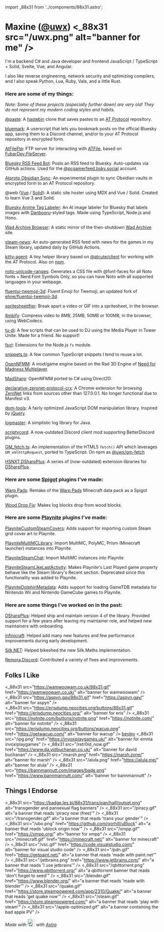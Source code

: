 ﻿import _88x31 from '../components/88x31.astro';

<Layout title="Maxine's Webzone" description="Maxine's personal web page">

<Webamp />

# Maxine ([@uwx](https://github.com/uwx)) <_88x31 src="/uwx.png" alt="banner for me" />

I'm a backend C# and Java developer and frontend JavaScript / TypeScript + Solid,
Svelte, Vue, and Angular.

I also like reverse engineering, network security and optimizing compilers, and I
also speak Python, Lua, Ruby, Vala, and a little Rust.

### Here are some of my things:

*Note: Some of these projects (especially further down) are very old! They do not represent my modern coding styles and
habits.*

[@paste](https://atpaste.github.io):
A [hastebin](https://github.com/toptal/haste-server) clone that saves pastes to an [AT Protocol](https://atproto.com/)
repository.

[bluemark](https://github.com/uwx/bluemark):
A userscript that lets you bookmark posts on the official Bluesky app, saving them to a Discord channel, and/or to your
AT Protocol repository in encrypted form.

[AtFileFtp](https://github.com/uwx/AtFileFtp):
FTP server for interacting with [ATFile](https://github.com/ziodotsh/atfile), based on
[FubarDev.FtpServer](https://github.com/FubarDevelopment/FtpServer).

[Bluesky RSS Feed Bot](https://github.com/uwx/bsky-pcgamer-rss):
Posts an RSS feed to Bluesky. Auto-updates via GitHub actions. Used for the
[@pcgamerfeed.bsky.social](https://bsky.app/profile/pcgamerfeed.bsky.social) account.

[Atproto Obsidian Sync](https://github.com/obsidat/obsidat.github.io):
An experimental plugin to sync Obsidian vaults in encrypted form to an AT Protocol repository.

@web ([Vue](https://atweb-vue.github.io) / [Solid](https://atweb-solid.github.io)): A static site hoster using MDX and
Vue / Solid. Created to learn Vue 3 and Solid.

[Bluesky Anime Tag Labeler](https://bsky.app/profile/iqdb-labeler.bsky.social): An AI image labeler for Bluesky that
labels images with [Danbooru](https://safebooru.donmai.us/tags)-styled tags. Made using TypeScript, Node.js and Hono.

[Wad Archive Browser](https://wadarchive-browser.github.io/): A static mirror of the then-shutdown
[Wad Archive](https://www.wad-archive.com/) site.

[steam-news](https://github.com/uwx/steam-news): An auto-generated RSS feed with news for the games in my Steam library,
updated daily by GitHub Actions.

[kitty-agent](https://github.com/uwx/kitty-agent): A tiny helper library based on
[@atcute/client](https://github.com/mary-ext/atcute/tree/trunk/packages/core/client) for working with the AT Protocol.
Also on [npm](https://www.npmjs.com/package/kitty-agent).

[noto-unicode-ranges](https://github.com/uwx/noto-unicode-ranges): Generates a CSS file with @font-faces for all Noto
fonts + Nerd Font Symbols Only, so you can have Noto with all supported languages in your webpage.

[fluentui-twemoji-3d](https://github.com/uwx/fluentui-twemoji-3d): Fluent Emoji for Twemoji, an updated fork of
[ehne/fluentui-twemoji-3d](https://github.com/ehne/fluentui-twemoji-3d).

[spritesheetifier](https://uwx.github.io/spritesheetifier/): Break apart a video or GIF into a spritesheet, in the
browser.

[8mbify](https://uwx.github.io/8mbify/): Compress video to 8MB, 25MB, 50MB or 100MB, in the browser, using WebCodecs.

[tu-dj](https://github.com/uwx/tu-dj): A few scripts that can be used to DJ using the Media Player in Tower Unite. Made
for a friend. No support!

[fsxt](https://github.com/uwx-node-modules/fsxt): Extensions for the Node.js `fs` module.

[snippets.ts](https://github.com/uwx/snippets.ts): A few common TypeScript snippets I tend to reuse a lot.

[OpenNFMM](https://github.com/uwx/OpenNFMM): A mod/game engine based on the Rad 3D Engine of
[Need for Madness Multiplayer](http://www.needformadness.com/).

[MadSharp](https://github.com/uwx/MadSharp): OpenNFMM ported to C# using Direct2D.

[declarative-zeronet-protocol-crx](https://github.com/uwx/declarative-zeronet-protocol-crx): A Chrome extension for
browsing [ZeroNet](https://zeronet.io/) links from sources other than 127.0.0.1. No longer functional due to Manifest
v3.

[dom-tools](https://github.com/uwx/dom-tools): A fairly optimized JavaScript DOM manipulation library. Inspired by
[jQuery](https://jquery.com/).

[logmaster](https://github.com/uwx/logmaster): A simplistic log library for Java.

[scriptycord](https://github.com/uwx/scriptycord): A now-outdated Discord client mod supporting BetterDiscord plugins.

[GM_fetch.ts](https://github.com/uwx/GM_fetch.ts_v2): An implementation of the HTML5 `fetch()` API which leverages
`GM_xmlhttpRequest`, ported to TypeScript. On npm as [@uwx/gm-fetch](http://npmjs.com/package/@uwx/gm-fetch)

[HSNXT.DSharpPlus](https://github.com/uwx/HSNXT.DSharpPlus): A series of (now-outdated) extension libraries for
[DSharpPlus](https://github.com/DSharpPlus/DSharpPlus).

### Here are some [Spigot](https://www.spigotmc.org/) plugins I've made:

[Warp Pads](https://github.com/uwx/WarpPads): Remake of the [Warp Pads](https://github.com/SmoochyPit/Warp-Pads)
Minecraft data pack as a Spigot plugin.

[Wood Drop Fix](https://github.com/uwx/WoodDropFix): Makes log blocks drop from wood blocks.

### Here are some [Playnite](https://playnite.link) plugins I've made:

[PlayniteCustomSteamCovers](https://github.com/uwx/PlayniteCustomSteamCovers): Adds support for importing custom Steam
grid cover art to Playnite.

[PlayniteMultiMCLibrary](https://github.com/uwx/PlayniteMultiMCLibrary): Import MultiMC, PolyMC, Prism (Minecraft
launcher) instances into Playnite.

[PlayniteSteamChat](https://github.com/uwx/PlayniteSteamChat): Import MultiMC instances into Playnite

[PlayniteSteamLikeLastActivity](https://github.com/uwx/PlayniteSteamLikeLastActivity): Makes Playnite's Last Played game
property behave like the Steam library's Recent section. Deprecated since this functionality was added to Playnite.

[PlayniteDolphinMetadata](https://github.com/uwx/PlayniteDolphinMetadata): Adds support for loading GameTDB metadata for
Nintendo Wii and Nintendo GameCube games to Playnite.

### Here are some things I've worked on in the past:

[DSharpPlus](https://github.com/DSharpPlus/DSharpPlus): Helped ship and maintain version 4 of the library. Provided
support for a few years after leaving my maintainer role, and helped new maintainers with onboarding.

[infinicraft](https://github.com/Infinicraft-Mod/infinicraft): Helped add many new features and few performance
improvements during early development.

[Silk.NET](https://github.com/dotnet/Silk.NET): Helped bikeshed the new Silk.Maths implementation.

[Remora.Discord](https://github.com/Remora/Remora.Discord): Contributed a variety of fixes and improvements.

## Folks I Like

<_88x31 src="https://wamwoowam.co.uk/88x31.gif" href="https://wamwoowam.co.uk/" alt="banner for wamwoowam" />
<_88x31 src="https://aspyn.gay/88x31.gif" href="https://aspyn.gay/" alt="banner for aspyn" />    
<_88x31 src="https://erisdump.neocities.org/buttons/88x31.gif" href="https://erisdump.neocities.org/" alt="banner for eris" />
<_88x31 src="https://notnite.com/buttons/notnite.png" href="https://notnite.com/" alt="banner for notnite" />
<_88x31 src="https://erisdump.neocities.org/buttons/wacup.png" href="https://getwacup.com/" alt="banner for wacup" />
<span> [beyley](https://beyleyisnot.moe/) </span>
<_88x31 src="/ipg.png" href="https://invoxiplaygames.uk/" alt="banner for emma invoxiplaygames" />
<_88x31 src="/retr0id_now.gif" href="https://www.da.vidbuchanan.co.uk/" alt="banner for david buchanan" />
<_88x31 src="/marsh.png" href="https://marsh.zone/" alt="banner for marsh" />
<_88x31 src="/alula.png" href="https://alula.me/" alt="banner for alula" />
<_88x31 src="https://bannmannutt.com/images/bade.png" href="https://www.bannmannutt.com/" alt="banner for bannmannutt" />

## Things I Endorse

<_88x31 src="https://badge.les.bi/88x31/trans/pan/half/outset.png" alt="transgender and pansexual flag banners" />
<_88x31 src="/piracy.gif" alt="a banner that reads 'piracy now (free)'" />
<_88x31 src="/transgender.gif" alt="a banner that reads 'trans your gender'" />
<_88x31 src="/ubo.png" href="https://github.com/gorhill/uBlock" alt="a banner that reads 'ublock origin now'" />
<_88x31 src="/xmpp.gif" href="https://xmpp.org/" alt="banner for xmpp" />
<_88x31 src="/minecraft.gif" href="https://minecraft.net/" alt="banner for minecraft" />
<_88x31 src="/vsc.gif" href="https://code.visualstudio.com/" alt="banner for visual studio code" />
<_88x31 src="/pdn.gif" href="https://getpaint.net/" alt="a banner that reads 'made with paint.net'" />
<_88x31 src="/jetbrains.png" href="https://www.jetbrains.com/" alt="a banner that reads 'I use jetbrains'" />
<_88x31 src="/qbittorrent.png" href="https://www.qbittorrent.org/" alt="a qbittorrent banner that reads 'don't forget to seed'" />
<_88x31 src="/blender.gif" href="https://www.blender.org/" alt="a banner that reads 'made with blender'" />
<_88x31 src="/quake.gif" href="https://store.steampowered.com/app/2310/Quake/" alt="a banner that reads 'get quake now'" />
<_88x31 src="/steam.gif" href="https://store.steampowered.com/" alt="a banner that reads 'play with steam'" />
<_88x31 src="/apple-optimized.gif" alt="a banner containing the bad apple PV" />

_Made with <Image alt="❤️" src="https://uwx.github.io/fluentui-twemoji-3d/export/3D_png/72x72/2764.png" width="24" height="24" /> with [Astro](https://astro.build/)_
</Layout>